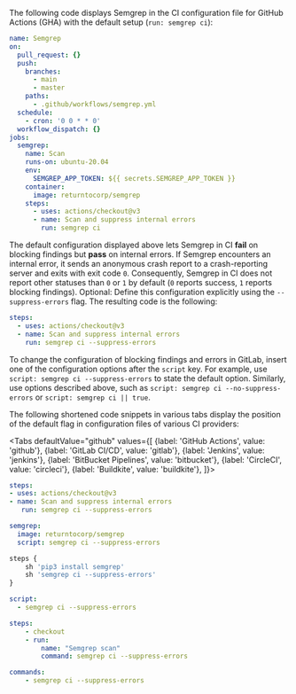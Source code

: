 
The following code displays Semgrep in the CI configuration file for GitHub Actions (GHA) with the default setup (`run: semgrep ci`):
 
```yaml
name: Semgrep
on:
  pull_request: {}
  push:
    branches:
      - main
      - master
    paths:
      - .github/workflows/semgrep.yml
  schedule:
    - cron: '0 0 * * 0'
  workflow_dispatch: {}
jobs:
  semgrep:
    name: Scan
    runs-on: ubuntu-20.04
    env:
      SEMGREP_APP_TOKEN: ${{ secrets.SEMGREP_APP_TOKEN }}
    container:
      image: returntocorp/semgrep
    steps:
      - uses: actions/checkout@v3
      - name: Scan and suppress internal errors
        run: semgrep ci
```
 
The default configuration displayed above lets Semgrep in CI **fail** on blocking findings but **pass** on internal errors. If Semgrep encounters an internal error, it sends an anonymous crash report to a crash-reporting server and exits with exit code `0`. Consequently, Semgrep in CI does not report other statuses than `0` or `1` by default (`0` reports success, `1` reports blocking findings). Optional: Define this configuration explicitly using the `--suppress-errors` flag. The resulting code is the following:
 
```yaml
steps:
  - uses: actions/checkout@v3
  - name: Scan and suppress internal errors
    run: semgrep ci --suppress-errors
```
 
To change the configuration of blocking findings and errors in GitLab, insert one of the configuration options after the `script` key. For example, use `script: semgrep ci --suppress-errors` to state the default option. Similarly, use options described above, such as `script: semgrep ci --no-suppress-errors` or `script: semgrep ci || true`.

The following shortened code snippets in various tabs display the position of the default flag in configuration files of various CI providers:

<Tabs
    defaultValue="github"
    values={[
    {label: 'GitHub Actions', value: 'github'},
    {label: 'GitLab CI/CD', value: 'gitlab'},
    {label: 'Jenkins', value: 'jenkins'},
    {label: 'BitBucket Pipelines', value: 'bitbucket'},
    {label: 'CircleCI', value: 'circleci'},
    {label: 'Buildkite', value: 'buildkite'},
    ]}>
<TabItem value="github">

```yaml
steps:
- uses: actions/checkout@v3
- name: Scan and suppress internal errors
   run: semgrep ci --suppress-errors
```

</TabItem>
<TabItem value="gitlab">

```yaml
semgrep:
  image: returntocorp/semgrep
  script: semgrep ci --suppress-errors
```

</TabItem>
<TabItem value="jenkins">

```javascript
steps {
    sh 'pip3 install semgrep'
    sh 'semgrep ci --suppress-errors'
}
```

</TabItem>
<TabItem value="bitbucket">

```yaml
script:
  - semgrep ci --suppress-errors
```

</TabItem>
<TabItem value="circleci">

```yaml
steps:
    - checkout
    - run:
        name: "Semgrep scan"
        command: semgrep ci --suppress-errors
```

</TabItem>
<TabItem value="buildkite">

```yaml
commands:
    - semgrep ci --suppress-errors
```

</TabItem>
</Tabs>

<!-- imports: This file is currently imported to: configuration-reference.md -->